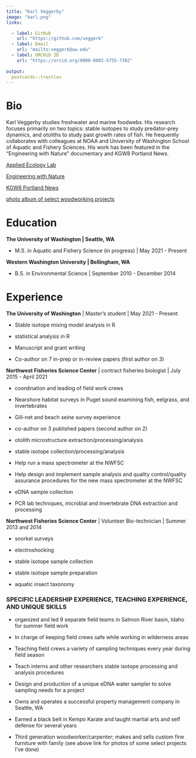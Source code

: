 ```yaml
---
title: "Karl Veggerby"
image: "karl.png"
links:

  - label: GitHub
    url: "https://github.com/veggerk"
  - label: Email
    url: "mailto:veggerk@uw.edu"
  - label: ORCHiD ID
    url: "https://orcid.org/0000-0002-5755-7382" 
   
output:
  postcards::trestles
---
```

 
# Bio


Karl Veggerby studies freshwater and marine foodwebs. His research focuses primarily on two topics: stable isotopes to study predator-prey dynamics, and otoliths to study past growth rates of fish. He frequently collaborates with colleagues at NOAA and University of Washington School of Aquatic and Fishery Sciences. His work has been featured in the "Engineering with Nature" documentary and KGW8 Portland News.

[Applied Ecology Lab](https://depts.washington.edu/appliedecology/)

[Engineering with Nature](https://leapingfrogfilms.com/thorton.html)

[KGW8 Portland News](https://www.kgw.com/article/tech/science/environment/scientists-studying-effect-of-hatchery-raised-salmon-on-wild-salmon/283-dbd813f4-af2c-4d3f-abe1-a050ad0e905e)

[photo album of select woodworking projects](https://photos.app.goo.gl/WZEvAhpMjepRbv6c6)


# Education

**The University of Washington | Seattle, WA**

  * M.S. in Aquatic and Fishery Science (in progress) | May 2021 - Present

**Western Washington University | Bellingham, WA**

 * B.S. in Environmental Science | September 2010 - December 2014



# Experience

**The University of Washington** | Master's student | May 2021 - Present

  *	Stable isotope mixing model analysis in R
  
  *	statistical analysis in R
  
  *	Manuscript and grant writing
  
  *	Co-author on 7 in-prep or in-review papers (first author on 3)


**Northwest Fisheries Science Center** | contract fisheries biologist | July 2015 - April 2021

  *	coordination and leading of field work crews
  
  * Nearshore habitat surveys in Puget sound examining fish, eelgrass, and invertebrates
  
  *	Gill-net and beach seine survey experience
  
  *	co-author on 3 published papers (second author on 2)
  
  *	otolith microstructure extraction/processing/analysis
  
  *	stable isotope collection/processing/analysis 
  
  *	Help run a mass spectrometer at the NWFSC
  
  *	Help design and implement sample analysis and quality control/quality assurance procedures for the     new mass spectrometer at the NWFSC
  
  *	eDNA sample collection
  
  *	PCR lab techniques, microbial and invertebrate DNA extraction and processing


**Northwest Fisheries Science Center** | Volunteer Bio-technician | Summer 2013 and 2014

  *	snorkel surveys
  
  *	electroshocking
  
  *	stable isotope sample collection
  
  *	stable isotope sample preparation
  
  *	aquatic insect taxonomy


### SPECIFIC LEADERSHIP EXPERIENCE, TEACHING EXPERIENCE, AND UNIQUE SKILLS

  *	organized and led 9 separate field teams in Salmon River basin, Idaho for summer field work
  
  *	In charge of keeping field crews safe while working in wilderness areas
  
  *	Teaching field crews a variety of sampling techniques every year during field season
  
  *	Teach interns and other researchers stable isotope processing and analysis procedures
  
  *	Design and production of a unique eDNA water sampler to solve sampling needs for a project
  
  *	Owns and operates a successful property management company in Seattle, WA
  
  *	Earned a black belt in Kempo Karate and taught martial arts and self defense for several years
  
  *	Third generation woodworker/carpenter; makes and sells custom fine furniture with family (see above     link for photos of some select projects I've done) 

